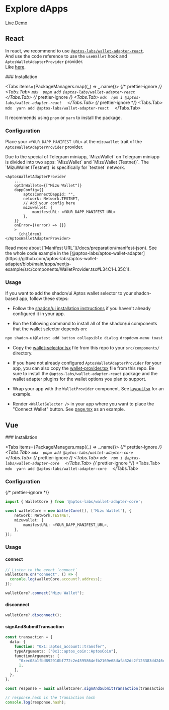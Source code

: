 # Explore dApps


[Live Demo](https://aptos-labs.github.io/aptos-wallet-adapter/)

## React

In react, we recommend to use [`@aptos-labs/wallet-adapter-react`](https://github.com/aptos-labs/aptos-wallet-adapter/tree/main/packages/wallet-adapter-react).  
And use the code reference to use the `useWallet` hook and `AptosWalletAdapterProvider` provider.  
Like [here](https://github.com/aptos-labs/aptos-wallet-adapter/blob/main/apps/nextjs-example/src/components/WalletProvider.tsx).

<Steps>
### Installation

<Tabs items={PackageManagers.map((_) => _.name)}>
  {/* prettier-ignore */}
  <Tabs.Tab>
    ```mdx 
	pnpm add @aptos-labs/wallet-adapter-react 
	```
  </Tabs.Tab>
  {/* prettier-ignore */}
  <Tabs.Tab>
    ```mdx 
	npm i @aptos-labs/wallet-adapter-react 
	```
  </Tabs.Tab>
  {/* prettier-ignore */}
  <Tabs.Tab>
    ```mdx 
	yarn add @aptos-labs/wallet-adapter-react 
	```
  </Tabs.Tab>
</Tabs>

<Callout>It recommends using `pnpm` or `yarn` to install the package.</Callout>

### Configuration

Place your `<YOUR_DAPP_MANIFEST_URL>` at the `mizuwallet` trait of the `AptosWalletAdapterProvider` provider.

<Callout>
  Due to the special of Telegram miniapp, `MizuWallet` on Telegram miniapp is
  divided into two apps: `MizuWallet` and `MizuWallet (Testnet)`. The
  `MizuWallet (Testnet)` is specifically for `testnet` network.
</Callout>

```mdx
<AptosWalletAdapterProvider
	...
	optInWallets={["Mizu Wallet"]}
	dappConfig={{
		aptosConnectDappId: "",
		network: Network.TESTNET,
    	// Add your config here
    	mizuwallet: {
    		manifestURL: <YOUR_DAPP_MANIFEST_URL>
    	},
    }}
    onError={(error) => {}}
    >
      {children}
</AptosWalletAdapterProvider>
```

<Callout>
  Read more about [`Manifest URL`](/docs/preparation/manifest-json).
</Callout>
<Callout>
  See the whole code example in the
  [@aptos-labs/aptos-wallet-adapter](https://github.com/aptos-labs/aptos-wallet-adapter/blob/main/apps/nextjs-example/src/components/WalletProvider.tsx#L34C1-L35C1).
</Callout>

### Usage

If you want to add the shadcn/ui Aptos wallet selector to your shadcn-based app, follow these steps:

- Follow the [shadcn/ui installation instructions](https://ui.shadcn.com/docs/installation) if you haven't already configured it in your app.

- Run the following command to install all of the shadcn/ui components that the wallet selector depends on:

```bash
npx shadcn-ui@latest add button collapsible dialog dropdown-menu toast
```

- Copy the [wallet-selector.tsx](./src/components/WalletSelector.tsx) file from this repo to your `src/components/` directory.

- If you have not already configured `AptosWalletAdapterProvider` for your app, you can also copy the [wallet-provider.tsx](./src/components/WalletProvider.tsx) file from this repo. Be sure to install the `@aptos-labs/wallet-adapter-react` package and the wallet adapter plugins for the wallet options you plan to support.

- Wrap your app with the `WalletProvider` component. See [layout.tsx](./src/app/layout.tsx) for an example.

- Render `<WalletSelector />` in your app where you want to place the "Connect Wallet" button. See [page.tsx](./src/app/page.tsx) as an example.

</Steps>

## Vue

<Steps>
### Installation

<Tabs items={PackageManagers.map((_) => _.name)}>
  {/* prettier-ignore */}
  <Tabs.Tab>
    ```mdx 
	pnpm add @aptos-labs/wallet-adapter-core 
	```
  </Tabs.Tab>
  {/* prettier-ignore */}
  <Tabs.Tab>
    ```mdx 
	npm i @aptos-labs/wallet-adapter-core 
	```
  </Tabs.Tab>
  {/* prettier-ignore */}
  <Tabs.Tab>
    ```mdx 
	yarn add @aptos-labs/wallet-adapter-core 
	```
  </Tabs.Tab>
</Tabs>

### Configuration

{/* prettier-ignore */}
```typescript
import { WalletCore } from '@aptos-labs/wallet-adapter-core';

const walletCore = new WalletCore([], ['Mizu Wallet'], {
	network: Network.TESTNET,
	mizuwallet: {
		manifestURL: <YOUR_DAPP_MANIFEST_URL>,
	},
});

```

### Usage

#### connect

```typescript
// Listen to the event `connect`
walletCore.on("connect", () => {
  console.log(walletCore.account?.address);
});

walletCore?.connect("Mizu Wallet");
```

#### disconnect

```typescript
walletCore?.disconnect();
```

#### signAndSubmitTransaction

```typescript
const transaction = {
  data: {
    function: "0x1::aptos_account::transfer",
    typeArguments: ["0x1::aptos_coin::AptosCoin"],
    functionArguments: [
      "0xec08b1fbd892910bf772c2e4595864efb2169e68dafa32dc2f123383dd246c51",
      1,
    ],
  },
};

const response = await walletCore?.signAndSubmitTransaction(transaction);

// response.hash is the transaction hash
console.log(response.hash);
```

</Steps>
